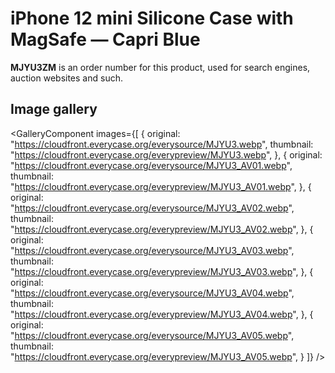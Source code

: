 
# iPhone 12 mini Silicone Case with MagSafe — Capri Blue

<Callout type='info' emoji='👉🏻'>**MJYU3ZM** is an order number for this product, used for search engines, auction websites and such.</Callout>

## Image gallery

<GalleryComponent
    images={[
      {
        original: "https://cloudfront.everycase.org/everysource/MJYU3.webp",
        thumbnail: "https://cloudfront.everycase.org/everypreview/MJYU3.webp",
      },
      {
        original: "https://cloudfront.everycase.org/everysource/MJYU3_AV01.webp",
        thumbnail: "https://cloudfront.everycase.org/everypreview/MJYU3_AV01.webp",
      },
      {
        original: "https://cloudfront.everycase.org/everysource/MJYU3_AV02.webp",
        thumbnail: "https://cloudfront.everycase.org/everypreview/MJYU3_AV02.webp",
      },
      {
        original: "https://cloudfront.everycase.org/everysource/MJYU3_AV03.webp",
        thumbnail: "https://cloudfront.everycase.org/everypreview/MJYU3_AV03.webp",
      },
      {
        original: "https://cloudfront.everycase.org/everysource/MJYU3_AV04.webp",
        thumbnail: "https://cloudfront.everycase.org/everypreview/MJYU3_AV04.webp",
      },
      {
        original: "https://cloudfront.everycase.org/everysource/MJYU3_AV05.webp",
        thumbnail: "https://cloudfront.everycase.org/everypreview/MJYU3_AV05.webp",
      }
    ]}
  />
